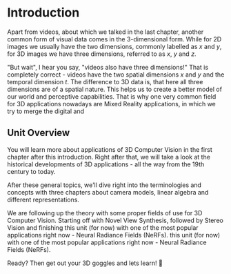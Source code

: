 # Introduction

Apart from videos, about which we talked in the last chapter, another common form of visual data comes in the 3-dimensional form.
While for 2D images we usually have the two dimensions, commonly labelled as _x_ and _y_, for 3D images we have three dimensions, referred to as _x_, _y_ and _z_.

"But wait", I hear you say, "videos also have three dimensions!" That is completely correct - videos have the two spatial dimensions _x_ and _y_ and the
temporal dimension _t_. The difference to 3D data is, that here all three dimensions are of a spatial nature. This helps us to create a better model of our
world and perceptive capabilities. That is why one very common field for 3D applications nowadays are Mixed Reality applications, in which we try to merge the digital and

## Unit Overview

You will learn more about applications of 3D Computer Vision in the first chapter after this introduction. Right after that, we will take a look at the historical developments of 3D applications - all the way from the 19th century to today.

After these general topics, we'll dive right into the terminologies and concepts with three chapters about camera models, linear algebra and different representations.

We are following up the theory with some proper fields of use for 3D Computer Vision. Starting off with Novel View Synthesis, followed by Stereo Vision and finishing this unit (for now) with one of the most popular applications right now - Neural Radiance Fields (NeRFs).
this unit (for now) with one of the most popular applications right now - Neural Radiance Fields (NeRFs).

Ready? Then get out your 3D goggles and lets learn! 🌟
